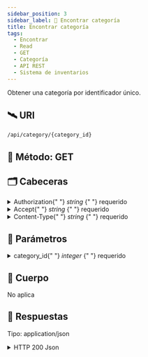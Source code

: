 ```yaml
---
sidebar_position: 3
sidebar_label: 🔎 Encontrar categoría
title: Encontrar categoría
tags:
  - Encontrar
  - Read
  - GET
  - Categoría
  - API REST
  - Sistema de inventarios
---
```



Obtener una categoría por identificador único.

## 🛰 URI

```bash
/api/category/{category_id}
```

## 🚦 Método: <SpanBlue>GET</SpanBlue>

## 🗂 Cabeceras

<details>
  <summary>
    Authorization{" "}
    <SpanYellow>
      <em>string</em>
    </SpanYellow>{" "}
    <SpanRed>requerido</SpanRed>
  </summary>
  Estamos usando el tipo de autorización Bearer: <SpanGreen>Bearer [Token]</SpanGreen>
</details>

<details>
  <summary>
    Accept{" "}
    <SpanYellow>
      <em>string</em>
    </SpanYellow>{" "}
    <SpanRed>requerido</SpanRed>
  </summary>
  Estamos usando json: <SpanGreen>application/json</SpanGreen>
</details>

<details>
  <summary>
    Content-Type{" "}
    <SpanYellow>
      <em>string</em>
    </SpanYellow>{" "}
    <SpanRed>requerido</SpanRed>
  </summary>
  Estamos usando json: <SpanGreen>application/json</SpanGreen>
</details>

## 📌 Parámetros

<details>
  <summary>
    category_id{" "}
    <SpanYellow>
      <em>integer</em>
    </SpanYellow>{" "}
    <SpanRed>requerido</SpanRed>
  </summary>
  Identificador primario de categoría.
  <Ul>
    <li>✅ Bebe ser mayor a 0.</li>
  </Ul>
</details>

## 🛫 Cuerpo

<SpanRed>No aplica</SpanRed>

## 📨 Respuestas

Tipo: <SpanGreen>application/json</SpanGreen>

<details>
  <summary><SpanGreen>HTTP 200 Json</SpanGreen></summary>

Categoría recuperada exitosamente.

```json title="200 HTTP/1.1"
{
    "code": 200,
    "data": {
      "id": 2,
      "description": "Categoría"
    }
}
```

</details>
